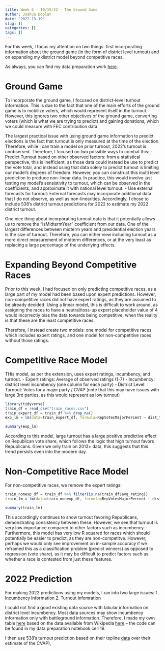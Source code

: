 ```yaml
---
title: Week 6 - 10/19/22 - The Ground Game
author: Joshua Doolan
date: '2022-10-19'
slug: []
categories: []
tags: []
---
```


For this week, I focus my attention on two things: first incorporating information about the ground game (in the form of district level turnout) and on expanding my district model beyond competitive races.

As always, you can find my data preparation work [here](https://github.com/joshua-doolan/GOV1347-Blog-Posts-F22/blob/main/content/post/2022-10-19-week-6-10-19-22-the-ground-game/week6_py.ipynb). 

# Ground Game

To incorporate the ground game, I focused on district-level turnout information. This is due to the fact that one of the main efforts of the ground game is to mobilize voters, which would represent itself in the turnout. However, this ignores two other objectives of the ground game, converting voters (which is what we are trying to predict) and gaining donations, which we could measure with FEC contribution data.

The largest practical issue with using ground game information to predict elections is the fact that turnout is only measured at the time of the election. Therefore, while I can train a model on prior turnout, 2022's turnout is unobserved. Therefore, I focused on two possible ways to combat this: 
- Predict Turnout based on other observed factors: from a statistical perspective, this is inefficient, as those data could instead be use to predict the vote total, and instead using that data solely to predict turnout is limiting our model's degrees of freedom. However, you can construct this multi level prediction to produce non-linear data. In practice, this would involve just testing my model's sensistivity to turnout, which can be observed in the coefficients, and approximate it with national level turnout.
- Use external forecasts for turnout: External forecasts may incorporate additional data that I do not observe, as well as non-linearities. Accordingly, I chose to include 538's district turnout predictions for 2022 to estimate my 2022 district turnout.

One nice thing about incorporating turnout data is that it potentially allows us to remove the "isMidtermYear" coefficient from our data. One of the largest differences between midterm years and presidential election years is the size of turnout. Therefore, you can either view including turnout as a more direct measurement of midterm differences, or at the very least as replacing a large percentage of the underlying effects.

# Expanding Beyond Competitive Races

Prior to this week, I had focused on only predicting competitive races, as a large part of my model had been based upon expert predictions. However, non-competitive races did not have expert ratings, as they are assumed to be already decided. Using a linear model, this is difficult to work around, as assigning the races to have a neutral/toss-up expert placeholder value of 4 would incorrectly bias the data towards being competitive, when the reality is that these are the least competitive races. 

Therefore, I instead create two models: one model for competitive races which includes expert ratings, and one model for non-competitive races without those ratings.

# Competitive Race Model

THis model, as per the extension, uses expert ratings, incumbency, and turnout.
- Expert ratings: Average of observed ratings (1-7)
- Incumbency: district level incumbency (one column for each party)
- District Level Turnout: Votes for a major party / CVAP (note that this may have issues with large 3rd parties, as this would represent as low turnout)

```r
library(tidyverse)
train_df = read_csv("train_races.csv")
train_expert_df = train_df %>% drop_na()
exp_lm = lm(data=train_expert_df, formula=RepVotesMajorPercent ~ dist_turnout + R_inc + D_inc + avg_rating)
```

```r
summary(exp_lm)
```

According to this model, large turnout has a large positive predictive effect on Republican vote share, which follows the logic that high turnout favors Republicans. Given we only train on 2012+ data, this suggests that this trend persists even into the modern day.

# Non-Competitive Race Model

For non-competitive races, we remove the expert ratings:

```r
train_nonexp_df = train_df %>% filter(is.na(train_df$avg_rating))
train_lm = lm(data=train_nonexp_df, formula=RepVotesMajorPercent ~ dist_turnout + R_inc + D_inc)
```

```r
summary(train_lm)
```

This accordingly continues to show turnout favoring Republicans, demonstrating consistency between these. However, we see that turnout is very low importance compared to other factors such as incumbency. Furthermore, this model has very low R squared for races which should potentially be easier to predict, as they are non-competitve. However, perhaps we would only see improvement on in-sample accuracy if we reframed this as a classification problem (predict winners) as opposed to regression (vote share), as it may be difficult to predict factors such as whether a race is contested from just these features.

# 2022 Prediction

For making 2022 predictions using my models, I ran into two large issues:
1. Incumbency Information
2. Turnout Infomration

I could not find a good existing data source with tabular information on district level incumbency. Most data sources may show incumbency information only with battleground information. Therefore, I made my own table [here](https://github.com/joshua-doolan/GOV1347-Blog-Posts-F22/blob/main/content/post/2022-10-19-week-6-10-19-22-the-ground-game/district_incumbency.csv) based on the data available from Wikipedia [here](https://en.wikipedia.org/wiki/2022_United_States_House_of_Representatives_elections) -- the code can be found in my data preparation notebook cell 19.

I then use 538's turnout prediction based on their topline [data](https://github.com/joshua-doolan/GOV1347-Blog-Posts-F22/blob/main/content/post/2022-10-19-week-6-10-19-22-the-ground-game/538_house_district_toplines_2022.csv) over their estimate of the CVAP), 